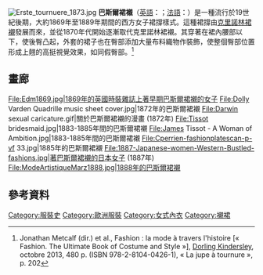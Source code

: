 {{expand|time=2017-02-18T21:50:37+00:00}}
[[File:Erste_tournuere_1873.jpg|thumb]]
'''巴斯爾裙襯'''（[[英語|英語]]：{{lang|en|Bustle}}；[[法語|法語]]：{{lang|fr|Tournure}}）是一種流行於19世紀後期，大約1869年至1889年期間的西方女子裙撐樣式。這種裙撐由[[克里諾林裙襯|克里諾林裙襯]]發展而來，並從1870年代開始逐漸取代克里諾林裙襯。其穿著在裙內腰部以下，使後臀凸起，外套的裙子也在臀部添加大量布料織物作裝飾，使整個臀部位置形成上翹的高挺視覺效果，如同假臀部。<ref>Jonathan Metcalf (dir.) et al., Fashion : la mode à travers l'histoire [« Fashion. The Ultimate Book of Costume and Style »], [[Dorling_Kindersley|Dorling Kindersley]], octobre 2013, 480 p. (ISBN 978-2-8104-0426-1), « La jupe à tournure », p. 202</ref>

== 畫廊 ==
<gallery>
File:Edm1869.jpg|1869年的英國時裝雜誌上著早期巴斯爾裙襯的女子
File:Dolly Varden Quadrille music sheet cover.jpg|1872年的巴斯爾裙襯
File:Darwin sexual caricature.gif|關於巴斯爾裙襯的漫畫 (1872年)
File:Tissot bridesmaid.jpg|1883-1885年間的巴斯爾裙襯
File:James Tissot - A Woman of Ambition.jpg|1883-1885年間的巴斯爾裙襯
File:Cperrien-fashionplatescan-p-vf 33.jpg|1885年的巴斯爾裙襯
File:1887-Japanese-women-Western-Bustled-fashions.jpg|著巴斯爾裙襯的日本女子 (1887年)
File:ModeArtistiqueMarz1888.jpg|1888年的巴斯爾裙襯
</gallery>

== 參考資料 ==
{{reflist}}
{{女性內衣}}

[[Category:服裝史|Category:服裝史]]
[[Category:歐洲服裝|Category:歐洲服裝]]
[[Category:女式內衣|Category:女式內衣]]
[[Category:襯裙|Category:襯裙]]